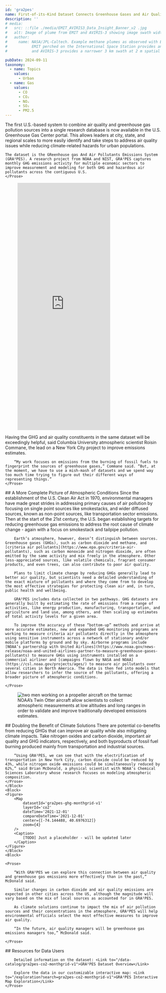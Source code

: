 ```yaml
---
id: 'gra2pes'
name: First-of-its-Kind Dataset Connects Greenhouse Gases and Air Quality 
description: ''
# media:
#   src: ::file ./media/EMIT_AVIRIS3_Data_Insight_Banner_v2 .jpg
#   alt: Image of plume from EMIT and AVIRIS-3 showing image swath width for each.
#   author:
#     name: NASA/JPL-Caltech. Example methane plumes as observed with EMIT and AVIRIS-3.
#           EMIT perched on the International Space Station provides an 80 km wide image swath at 60 m spatial resolution,
#           and AVIRIS-3 provides a narrower 3 km swath at 2 m spatial resolution when flying at 13,000 ft (figure is not to scale).

pubDate: 2024-09-11
taxonomy:
  - name: Topics
    values:
      - Urban
  - name: Gas
    values:
      - CO
      - CO₂ 
      - NOₓ
      - SO₂
      - PM2.5
---
```


<Block>
    <Prose>
    The first U.S.-based system to combine air quality and greenhouse gas pollution sources into a single research database is now available in the U.S. Greenhouse Gas Center portal. This allows leaders at city, state, and regional scales to more easily identify and take steps to address air quality issues while reducing climate-related hazards for urban populations.

    The dataset is the GReenhouse gas And Air Pollutants Emissions System (GRA²PES). A research project from NOAA and NIST, GRA²PES captures monthly GHG emissions activity for multiple economic sectors to improve measurement and modeling for both GHG and hazardous air pollutants across the contiguous U.S.
    </Prose>
</Block>

<Block type="wide">
  <Figure>
    <Embed
      height="800"
      src="https://earth.gov/ghgcenter/custom-interfaces/urban-dashboard/?dataset=gra2pes"
    />
  </Figure>
</Block>

<Block>
    <Prose>
        Having the GHG and air quality constituents in the same dataset will be exceedingly helpful, said Columbia University atmospheric scientist Roisin Commane, the lead on <Link to="/stories/newyork">a New York City project to improve emissions estimates</Link>.
        

        “My work focuses on emissions from the burning of fossil fuels to fingerprint the sources of greenhouse gases,” Commane said. “But, at the moment, we have to use a mish-mash of datasets and we spend way too much time trying to figure out their different ways of representing things.”
    </Prose>
</Block>

<Block>
    <Prose>
        ## A More Complete Picture of Atmospheric Conditions 
        Since the establishment of the U.S. Clean Air Act in 1970, environmental managers have made great strides in addressing primary causes of air pollution by focusing on single point sources like smokestacks, and wider diffused sources, known as non-point sources, like transportation sector emissions. Then at the start of the 21st century, the U.S. began establishing targets for reducing greenhouse gas emissions to address the root cause of climate change - again with a focus on smokestack and tailpipe pollution. 

        Earth’s atmosphere, however, doesn’t distinguish between sources. Greenhouse gases (GHGs), such as carbon dioxide and methane, and [criteria air pollutants](https://www.epa.gov/criteria-air-pollutants), such as carbon monoxide and nitrogen dioxide, are often emitted by the same activity and mix freely in the atmosphere. Other less-appreciated sources, like volatile chemicals, fragrant consumer products, and even trees, can also contribute to poor air quality.

        Plans to limit climate change by reducing GHGs generally lead to better air quality, but scientists need a detailed understanding of the exact mixture of pollutants and where they come from to develop the most effective strategies for protecting clean air and, in turn, public health and wellbeing. 

        GRA²PES includes data collected in two pathways. GHG datasets are generally built by estimating the rate of emissions from a range of activities, like energy production, manufacturing, transportation, and agriculture and land use, among others, and then scaling up estimates of total activity levels for a given area. 

        To improve the accuracy of these “bottom-up” methods and arrive at more accurate estimates, new and expanded GHG monitoring programs are working to measure criteria air pollutants directly in the atmosphere using sensitive instruments across a network of stationary and/or mobile platforms by ground and by sky. Airborne programs include [NOAA’s partnership with United Airlines](https://www.noaa.gov/news-release/noaa-and-united-airlines-partner-to-measure-greenhouse-gases-pollutants) to measure GHGs using instruments installed on a commercial airliner and [campaigns flown by NASA and NOAA](https://csl.noaa.gov/projects/ages/) to measure air pollutants over several cities in North America. The data is then fed into models that allow researchers to infer the source of the pollutants, offering a broader picture of atmospheric conditions.

    </Prose>
</Block>

<Block>
    <Figure>
        <Image
            src={new URL('./media/otter-aircraft.png', import.meta.url).href}
            alt="two men working on a propeller aircraft on the tarmac"
            attrAuthor="NOAA"
        />
        <Caption>
            NOAA’s Twin Otter aircraft allow scientists to collect atmospheric measurements at low altitudes and long ranges in order to validate and improve traditionally developed emissions estimates.
        </Caption>
    </Figure>
</Block>


<Block>
    <Prose>
        ## Doubling the Benefit of Climate Solutions
        There are potential co-benefits from reducing GHGs that can improve air quality while also mitigating climate impacts. Take nitrogen oxides and carbon dioxide, important air quality and GHG indicators, respectively, and both byproducts of fossil fuel burning produced mainly from transportation and industrial sources.

        “Using GRA²PES, we can see that with the electrification of transportation in New York City, carbon dioxide could be reduced by 43%, while nitrogen oxide emissions could be simultaneously reduced by 62%,” said Brian McDonald, a physical scientist with NOAA’s Chemical Sciences Laboratory whose research focuses on modeling atmospheric composition.
    </Prose>
    </Block>
    <Block>
    <Figure>
        <Map
            datasetId='gra2pes-ghg-monthgrid-v1'
            layerId='co2'
            dateTime='2021-12-01'
            compareDateTime='2021-12-01'
            center={[-74.144488, 40.6976312]}
            zoom={4}
        />
        <Caption>
            [TODO] Just a placeholder - will be updated later 
        </Caption>
    </Figure>
    </Block>
    <Block>
    
    <Prose>

        “With GRA²PES we can explore this connection between air quality and greenhouse gas emissions more effectively than in the past,” McDonald said.

        Similar changes in carbon dioxide and air quality emissions are expected in other cities across the US, although the magnitude will vary based on the mix of local sources as accounted for in GRA²PES.

        As climate solutions continue to impact the mix of air pollution sources and their concentrations in the atmosphere, GRA²PES will help environmental officials select the most effective measures to improve air quality. 

        “In the future, air quality managers will be greenhouse gas emissions managers too,” McDonald said.  

    </Prose>
</Block>


<Block>
    <Prose>
        ## Resources for Data Users
        
        Detailed information on the dataset: <Link to="/data-catalog/gra2pes-co2-monthgrid-v1">GRA²PES Dataset Overview</Link>
        
        Explore the data in our customizable interactive map: <Link to="/exploration?search=gra2pes-co2-monthgrid-v1">GRA²PES Interactive Map Exploration</Link>
    </Prose>
</Block>

